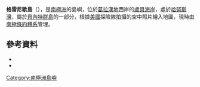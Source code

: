 {{coord|66|53|S|67|43|W|source:GNIS|display=title}}

'''格雷尼歇島'''（{{lang-en|Gränicher Island}}），是[[南極洲|南極洲]]的島嶼，位於[[葛拉漢地|葛拉漢地]]西岸的[[盧貝海岸|盧貝海岸]]，處於[[哈努斯灣|哈努斯灣]]，屬於[[貝內特群島|貝內特群島]]的一部分，根據[[美國|美國]]探險隊拍攝的空中照片繪入地圖，現時由[[南極條約體系|南極條約體系]]管理。

==參考資料==
*{{cite gnis | type = antarid | id = 5941| name = Gränicher Island | accessdate = 2012-05-03}}
*{{usgs-gazetteer|id=5941|name=Gränicher Island}}

{{DEFAULTSORT:Gränicher Island}}
[[Category:南極洲島嶼|Category:南極洲島嶼]]


{{LoubetCoast-geo-stub}}